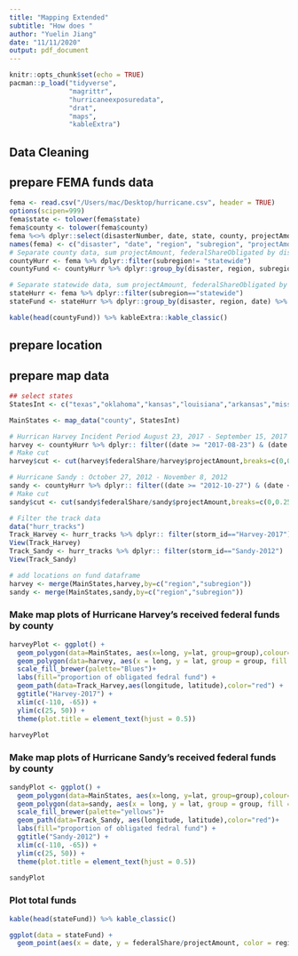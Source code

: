 ```yaml
---
title: "Mapping Extended"
subtitle: "How does "
author: "Yuelin Jiang"
date: "11/11/2020"
output: pdf_document
---
```


```r
knitr::opts_chunk$set(echo = TRUE)
pacman::p_load("tidyverse",
               "magrittr",
               "hurricaneexposuredata",
               "drat",
               "maps",
               "kableExtra")
```

## Data Cleaning

## prepare FEMA funds data
```r
fema <- read.csv("/Users/mac/Desktop/hurricane.csv", header = TRUE)
options(scipen=999)
fema$state <- tolower(fema$state)
fema$county <- tolower(fema$county)
fema %<>% dplyr::select(disasterNumber, date, state, county, projectAmount, federalShareObligated)
names(fema) <- c("disaster", "date", "region", "subregion", "projectAmount", "federalShare")
# Separate county data, sum projectAmount, federalShareObligated by disaster and county
countyHurr <- fema %>% dplyr::filter(subregion!= "statewide")
countyFund <- countyHurr %>% dplyr::group_by(disaster, region, subregion, date) %>% dplyr::select(projectAmount, federalShare) %>% summarise_each(funs(sum)) 

# Separate statewide data, sum projectAmount, federalShareObligated by disaster and state
stateHurr <- fema %>% dplyr::filter(subregion=="statewide")
stateFund <- stateHurr %>% dplyr::group_by(disaster, region, date) %>% dplyr::select(projectAmount, federalShare) %>% summarise_each(funs(sum)) 


```


```r
kable(head(countyFund)) %>% kableExtra::kable_classic()
```

## prepare location


## prepare map data
```r
## select states 
StatesInt <- c("texas","oklahoma","kansas","louisiana","arkansas","missouri","iowa","wisconsin","michigan","illinois","indiana","ohio","kentucky","tennessee","alabama","mississippi","florida","georgia","south carolina","north carolina","virginia","west virginia","maryland","delaware","pennsylvania","new jersey","new york","connecticut","rhode island","massachusetts","vermont","new hampshire","maine")

MainStates <- map_data("county", StatesInt)

# Hurrican Harvey Incident Period August 23, 2017 - September 15, 2017
harvey <- countyHurr %>% dplyr:: filter((date >= "2017-08-23") & (date <= "2017-09-15"))
# Make cut
harvey$cut <- cut(harvey$federalShare/harvey$projectAmount,breaks=c(0,0.25,0.50,0.75,1.00))

# Hurricane Sandy : October 27, 2012 - November 8, 2012
sandy <- countyHurr %>% dplyr:: filter((date >= "2012-10-27") & (date <= "2012-11-08"))
# Make cut
sandy$cut <- cut(sandy$federalShare/sandy$projectAmount,breaks=c(0,0.25,0.50,0.75,1.00))

# Filter the track data
data("hurr_tracks")
Track_Harvey <- hurr_tracks %>% dplyr:: filter(storm_id=="Harvey-2017")
View(Track_Harvey)
Track_Sandy <- hurr_tracks %>% dplyr:: filter(storm_id=="Sandy-2012")
View(Track_Sandy)
```

```r
# add locations on fund dataframe
harvey <- merge(MainStates,harvey,by=c("region","subregion"))
sandy <- merge(MainStates,sandy,by=c("region","subregion"))
```

### Make map plots of Hurricane Harvey's received federal funds by county
```r

harveyPlot <- ggplot() + 
  geom_polygon(data=MainStates, aes(x=long, y=lat, group=group),colour="black",fill="white")+
  geom_polygon(data=harvey, aes(x = long, y = lat, group = group, fill = cut))+
  scale_fill_brewer(palette="Blues")+
  labs(fill="proportion of obligated fedral fund") + 
  geom_path(data=Track_Harvey,aes(longitude, latitude),color="red") +
  ggtitle("Harvey-2017") +
  xlim(c(-110, -65)) + 
  ylim(c(25, 50)) +
  theme(plot.title = element_text(hjust = 0.5))

harveyPlot
```

### Make map plots of Hurricane Sandy's received federal funds by county
```r
sandyPlot <- ggplot() + 
  geom_polygon(data=MainStates, aes(x=long, y=lat, group=group),colour="black",fill="white")+
  geom_polygon(data=sandy, aes(x = long, y = lat, group = group, fill = cut))+
  scale_fill_brewer(palette="yellows")+
  geom_path(data=Track_Sandy, aes(longitude, latitude),color="red")+
  labs(fill="proportion of obligated fedral fund") + 
  ggtitle("Sandy-2012") +
  xlim(c(-110, -65)) + 
  ylim(c(25, 50)) +
  theme(plot.title = element_text(hjust = 0.5))

sandyPlot
```
### Plot total funds

```r
kable(head(stateFund)) %>% kable_classic()

ggplot(data = stateFund) +
  geom_point(aes(x = date, y = federalShare/projectAmount, color = region))
```

